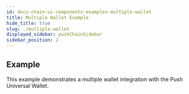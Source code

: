 ```yaml
---
id: docs-chain-ui-components-examples-multiple-wallet
title: Multiple Wallet Example
hide_title: true
slug: ./multiple-wallet
displayed_sidebar: pushChainSidebar
sidebar_position: 2
---
```



## Example

This example demonstrates a multiple wallet integration with the Push Universal Wallet.

<!-- TODO: Complete the examples -->
```
